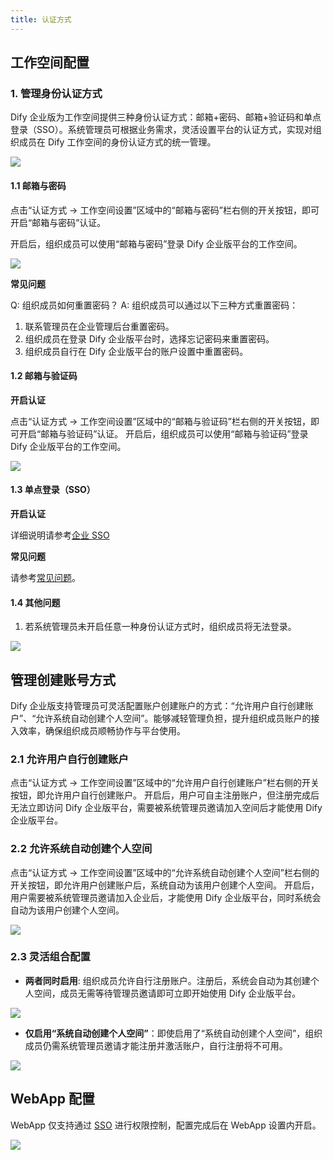 ```yaml
---
title: 认证方式
---
```


## 工作空间配置

### 1. 管理身份认证方式

Dify 企业版为工作空间提供三种身份认证方式：邮箱+密码、邮箱+验证码和单点登录（SSO）。系统管理员可根据业务需求，灵活设置平台的认证方式，实现对组织成员在 Dify 工作空间的身份认证方式的统一管理。

![](/zh-cn/img/b40afe0926bfa2ce4fb3beef91928647.png)

#### 1.1 邮箱与密码

点击“认证方式 -> 工作空间设置”区域中的“邮箱与密码”栏右侧的开关按钮，即可开启“邮箱与密码”认证。

开启后，组织成员可以使用“邮箱与密码”登录 Dify 企业版平台的工作空间。

![](/zh-cn/img/d662578521ad7452ca6895eea62ceef5.png)

**常见问题**

Q: 组织成员如何重置密码？
A: 组织成员可以通过以下三种方式重置密码：
  1. 联系管理员在企业管理后台重置密码。
  2. 组织成员在登录 Dify 企业版平台时，选择忘记密码来重置密码。
  3. 组织成员自行在 Dify 企业版平台的账户设置中重置密码。

#### 1.2 邮箱与验证码

**开启认证**

点击“认证方式 -> 工作空间设置”区域中的“邮箱与验证码”栏右侧的开关按钮，即可开启“邮箱与验证码”认证。
开启后，组织成员可以使用“邮箱与验证码”登录 Dify 企业版平台的工作空间。

![](/zh-cn/img/4dfbbb983815001518b58334377989c0.png)

#### 1.3 单点登录（SSO）

**开启认证**

详细说明请参考[企业 SSO](/administrator-guide/sso/introduction)

**常见问题**

请参考[常见问题](./faq)。

#### 1.4 其他问题

1. 若系统管理员未开启任意一种身份认证方式时，组织成员将无法登录。

![](/zh-cn/img/d15b2da7e3eb95b1578e24f0cb5b5889.png)

## 管理创建账号方式

Dify 企业版支持管理员可灵活配置账户创建账户的方式：“允许用户自行创建账户”、“允许系统自动创建个人空间”。能够减轻管理负担，提升组织成员账户的接入效率，确保组织成员顺畅协作与平台使用。

### 2.1 允许用户自行创建账户

点击“认证方式 -> 工作空间设置”区域中的“允许用户自行创建账户”栏右侧的开关按钮，即允许用户自行创建账户。
开启后，用户可自主注册账户，但注册完成后无法立即访问 Dify 企业版平台，需要被系统管理员邀请加入空间后才能使用 Dify 企业版平台。

### 2.2 允许系统自动创建个人空间

点击“认证方式 -> 工作空间设置”区域中的“允许系统自动创建个人空间”栏右侧的开关按钮，即允许用户创建账户后，系统自动为该用户创建个人空间。
开启后，用户需要被系统管理员邀请加入企业后，才能使用 Dify 企业版平台，同时系统会自动为该用户创建个人空间。

![](/zh-cn/img/bb00878740a4edff77dada76c92b328f.png)

### 2.3 灵活组合配置

- **两者同时启用**: 组织成员允许自行注册账户。注册后，系统会自动为其创建个人空间，成员无需等待管理员邀请即可立即开始使用 Dify 企业版平台。

![](/zh-cn/img/5b06691518202ae5905f466d74c8a0ac.png)

- **仅启用“系统自动创建个人空间”**：即使启用了“系统自动创建个人空间”，组织成员仍需系统管理员邀请才能注册并激活账户，自行注册将不可用。

![](/zh-cn/img/9c905e586b9c02a5d8422ff29b08d53d.png)

## WebApp 配置

WebApp 仅支持通过 [SSO](/administrator-guide/sso/introduction) 进行权限控制，配置完成后在 WebApp 设置内开启。

![](/zh-cn/img/6af05694158155999566a39df86ad4c6.png)
